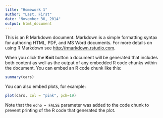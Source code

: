 ```yaml
---
title: "Homework 1"
author: "Last, First"
date: "November 30, 2014"
output: html_document
---
```


This is an R Markdown document. Markdown is a simple formatting syntax for authoring HTML, PDF, and MS Word documents. For more details on using R Markdown see <http://rmarkdown.rstudio.com>.

When you click the **Knit** button a document will be generated that includes both content as well as the output of any embedded R code chunks within the document. You can embed an R code chunk like this:

```r
summary(cars)
```

You can also embed plots, for example:

```r
plot(cars, col = "pink", pch=19)
```

Note that the `echo = FALSE` parameter was added to the code chunk to prevent printing of the R code that generated the plot.
